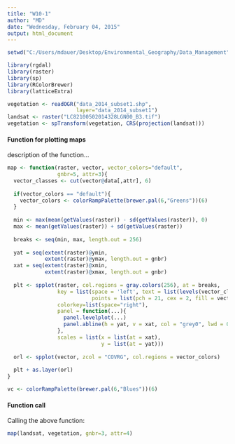 ```yaml
---
title: "W10-1"
author: "MD"
date: "Wednesday, February 04, 2015"
output: html_document
---
```

```r
setwd("C:/Users/mdauer/Desktop/Environmental_Geography/Data_Management")

library(rgdal)
library(raster)
library(sp)
library(RColorBrewer)
library(latticeExtra)

vegetation <- readOGR("data_2014_subset1.shp", 
                      layer="data_2014_subset1")
landsat <- raster("LC82100502014328LGN00_B3.tif")
vegetation <- spTransform(vegetation, CRS(projection(landsat)))
```

#### Function for plotting maps
description of the function...

```r
map <- function(raster, vector, vector_colors="default",
                gnbr=5, attr=3){
  vector_classes <- cut(vector@data[,attr], 6)
  
  if(vector_colors == "default"){
    vector_colors <- colorRampPalette(brewer.pal(6,"Greens"))(6)
  }
  
  min <- max(mean(getValues(raster)) - sd(getValues(raster)), 0)
  max <- mean(getValues(raster)) + sd(getValues(raster))
  
  breaks <- seq(min, max, length.out = 256)
  
  yat = seq(extent(raster)@ymin, 
            extent(raster)@ymax, length.out = gnbr)
  xat = seq(extent(raster)@xmin, 
            extent(raster)@xmax, length.out = gnbr)
  
  plt <- spplot(raster, col.regions = gray.colors(256), at = breaks,
                key = list(space = 'left', text = list(levels(vector_classes)), 
                           points = list(pch = 21, cex = 2, fill = vector_colors)),
                colorkey=list(space="right"),
                panel = function(...){
                  panel.levelplot(...)
                  panel.abline(h = yat, v = xat, col = "grey0", lwd = 0.8, lty = 3) 
                },
                scales = list(x = list(at = xat),
                              y = list(at = yat)))
  
  orl <- spplot(vector, zcol = "COVRG", col.regions = vector_colors)
  
  plt + as.layer(orl)
}

vc <- colorRampPalette(brewer.pal(6,"Blues"))(6)
```

#### Function call
Calling the above function:

```r
map(landsat, vegetation, gnbr=3, attr=4)
```
  
